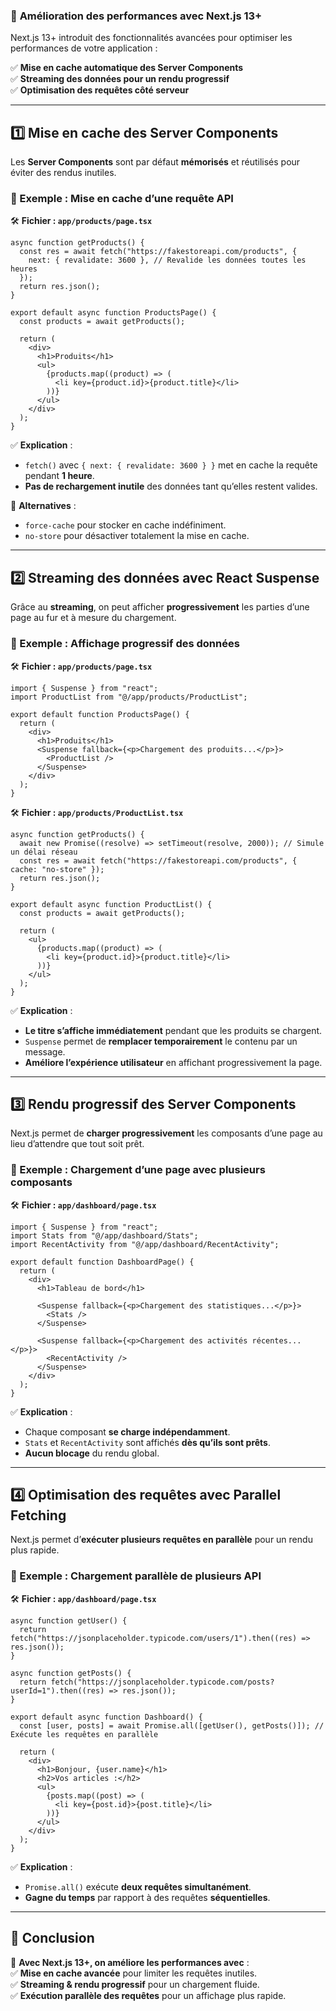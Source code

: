 ### 🚀 **Amélioration des performances avec Next.js 13+**  

Next.js 13+ introduit des fonctionnalités avancées pour optimiser les performances de votre application :  

✅ **Mise en cache automatique des Server Components**  
✅ **Streaming des données pour un rendu progressif**  
✅ **Optimisation des requêtes côté serveur**  

---

## **1️⃣ Mise en cache des Server Components**  

Les **Server Components** sont par défaut **mémorisés** et réutilisés pour éviter des rendus inutiles.  

### **📌 Exemple : Mise en cache d’une requête API**  
🛠 **Fichier : `app/products/page.tsx`**  
```tsx
async function getProducts() {
  const res = await fetch("https://fakestoreapi.com/products", {
    next: { revalidate: 3600 }, // Revalide les données toutes les heures
  });
  return res.json();
}

export default async function ProductsPage() {
  const products = await getProducts();

  return (
    <div>
      <h1>Produits</h1>
      <ul>
        {products.map((product) => (
          <li key={product.id}>{product.title}</li>
        ))}
      </ul>
    </div>
  );
}
```

✅ **Explication** :  
- `fetch()` avec `{ next: { revalidate: 3600 } }` met en cache la requête pendant **1 heure**.  
- **Pas de rechargement inutile** des données tant qu’elles restent valides.  

📌 **Alternatives** :  
- `force-cache` pour stocker en cache indéfiniment.  
- `no-store` pour désactiver totalement la mise en cache.  

---

## **2️⃣ Streaming des données avec React Suspense**  

Grâce au **streaming**, on peut afficher **progressivement** les parties d’une page au fur et à mesure du chargement.  

### **📌 Exemple : Affichage progressif des données**  
🛠 **Fichier : `app/products/page.tsx`**  
```tsx
import { Suspense } from "react";
import ProductList from "@/app/products/ProductList";

export default function ProductsPage() {
  return (
    <div>
      <h1>Produits</h1>
      <Suspense fallback={<p>Chargement des produits...</p>}>
        <ProductList />
      </Suspense>
    </div>
  );
}
```

🛠 **Fichier : `app/products/ProductList.tsx`**  
```tsx
async function getProducts() {
  await new Promise((resolve) => setTimeout(resolve, 2000)); // Simule un délai réseau
  const res = await fetch("https://fakestoreapi.com/products", { cache: "no-store" });
  return res.json();
}

export default async function ProductList() {
  const products = await getProducts();

  return (
    <ul>
      {products.map((product) => (
        <li key={product.id}>{product.title}</li>
      ))}
    </ul>
  );
}
```

✅ **Explication** :  
- **Le titre s’affiche immédiatement** pendant que les produits se chargent.  
- `Suspense` permet de **remplacer temporairement** le contenu par un message.  
- **Améliore l’expérience utilisateur** en affichant progressivement la page.  

---

## **3️⃣ Rendu progressif des Server Components**  

Next.js permet de **charger progressivement** les composants d’une page au lieu d’attendre que tout soit prêt.  

### **📌 Exemple : Chargement d’une page avec plusieurs composants**  
🛠 **Fichier : `app/dashboard/page.tsx`**  
```tsx
import { Suspense } from "react";
import Stats from "@/app/dashboard/Stats";
import RecentActivity from "@/app/dashboard/RecentActivity";

export default function DashboardPage() {
  return (
    <div>
      <h1>Tableau de bord</h1>
      
      <Suspense fallback={<p>Chargement des statistiques...</p>}>
        <Stats />
      </Suspense>

      <Suspense fallback={<p>Chargement des activités récentes...</p>}>
        <RecentActivity />
      </Suspense>
    </div>
  );
}
```

✅ **Explication** :  
- Chaque composant **se charge indépendamment**.  
- `Stats` et `RecentActivity` sont affichés **dès qu’ils sont prêts**.  
- **Aucun blocage** du rendu global.  

---

## **4️⃣ Optimisation des requêtes avec Parallel Fetching**  

Next.js permet d’**exécuter plusieurs requêtes en parallèle** pour un rendu plus rapide.  

### **📌 Exemple : Chargement parallèle de plusieurs API**  
🛠 **Fichier : `app/dashboard/page.tsx`**  
```tsx
async function getUser() {
  return fetch("https://jsonplaceholder.typicode.com/users/1").then((res) => res.json());
}

async function getPosts() {
  return fetch("https://jsonplaceholder.typicode.com/posts?userId=1").then((res) => res.json());
}

export default async function Dashboard() {
  const [user, posts] = await Promise.all([getUser(), getPosts()]); // Exécute les requêtes en parallèle

  return (
    <div>
      <h1>Bonjour, {user.name}</h1>
      <h2>Vos articles :</h2>
      <ul>
        {posts.map((post) => (
          <li key={post.id}>{post.title}</li>
        ))}
      </ul>
    </div>
  );
}
```

✅ **Explication** :  
- `Promise.all()` exécute **deux requêtes simultanément**.  
- **Gagne du temps** par rapport à des requêtes **séquentielles**.  

---

## **🎯 Conclusion**  

🚀 **Avec Next.js 13+, on améliore les performances avec** :  
✅ **Mise en cache avancée** pour limiter les requêtes inutiles.  
✅ **Streaming & rendu progressif** pour un chargement fluide.  
✅ **Exécution parallèle des requêtes** pour un affichage plus rapide.  